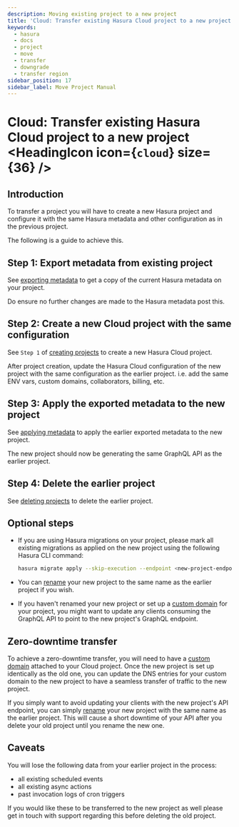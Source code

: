 ```yaml
---
description: Moving existing project to a new project
title: 'Cloud: Transfer existing Hasura Cloud project to a new project'
keywords:
  - hasura
  - docs
  - project
  - move
  - transfer
  - downgrade
  - transfer region
sidebar_position: 17
sidebar_label: Move Project Manual
---
```



# Cloud: Transfer existing Hasura Cloud project to a new project <HeadingIcon icon={`cloud`} size={36} />

## Introduction

To transfer a project you will have to create a new Hasura project and configure it with the same Hasura metadata and
other configuration as in the previous project.

The following is a guide to achieve this.

## Step 1: Export metadata from existing project

See [exporting metadata](/migrations-metadata-seeds/manage-metadata.mdx) to get a copy of the current Hasura metadata on
your project.

Do ensure no further changes are made to the Hasura metadata post this.

## Step 2: Create a new Cloud project with the same configuration

See `Step 1` of [creating projects](/projects/create.mdx) to create a new Hasura Cloud project.

After project creation, update the Hasura Cloud configuration of the new project with the same configuration as the
earlier project. i.e. add the same ENV vars, custom domains, collaborators, billing, etc.

## Step 3: Apply the exported metadata to the new project

See [applying metadata](/migrations-metadata-seeds/manage-metadata.mdx) to apply the earlier exported metadata to the
new project.

The new project should now be generating the same GraphQL API as the earlier project.

## Step 4: Delete the earlier project

See [deleting projects](/projects/delete.mdx) to delete the earlier project.

## Optional steps

- If you are using Hasura migrations on your project, please mark all existing migrations as applied on the new project
  using the following Hasura CLI command:

  ```bash
  hasura migrate apply --skip-execution --endpoint <new-project-endpoint> --admin-secret <new-project-admin-secret> --all-databases
  ```

- You can [rename](/projects/details.mdx#rename-project) your new project to the same name as the earlier project if you
  wish.

- If you haven't renamed your new project or set up a [custom domain](/projects/domains.mdx) for your project, you might
  want to update any clients consuming the GraphQL API to point to the new project's GraphQL endpoint.

## Zero-downtime transfer

To achieve a zero-downtime transfer, you will need to have a [custom domain](/projects/domains.mdx) attached to your
Cloud project. Once the new project is set up identically as the old one, you can update the DNS entries for your custom
domain to the new project to have a seamless transfer of traffic to the new project.

If you simply want to avoid updating your clients with the new project's API endpoint, you can simply
[rename](/projects/details.mdx#rename-project) your new project with the same name as the earlier project. This will
cause a short downtime of your API after you delete your old project until you rename the new one.

## Caveats

You will lose the following data from your earlier project in the process:

- all existing scheduled events
- all existing async actions
- past invocation logs of cron triggers

If you would like these to be transferred to the new project as well please get in touch with support regarding this
before deleting the old project.
